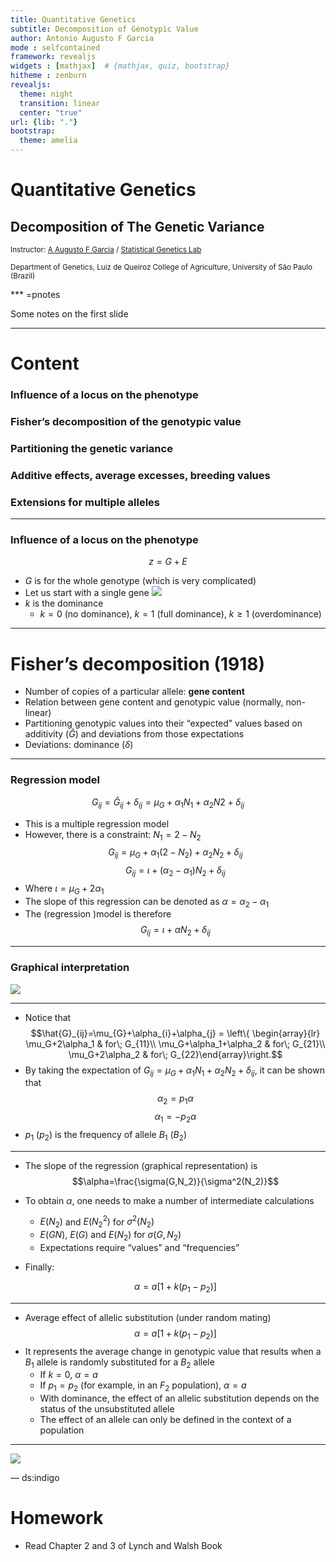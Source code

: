 ```yaml
---
title: Quantitative Genetics
subtitle: Decomposition of Genotypic Value
author: Antonio Augusto F Garcia
mode : selfcontained
framework: revealjs
widgets : [mathjax]  # {mathjax, quiz, bootstrap}
hitheme : zenburn
revealjs:
  theme: night
  transition: linear
  center: "true"
url: {lib: "."}
bootstrap:
  theme: amelia
---
```


# Quantitative Genetics

## Decomposition of The Genetic Variance

<small>
Instructor: [A Augusto F Garcia](http://about.me/augusto.garcia)
/ [Statistical Genetics Lab](http://statgen.esalq.usp.br) </small>

<small>Department of Genetics, Luiz de Queiroz College of Agriculture,
University of São Paulo (Brazil)</small>

<script src="http://ajax.googleapis.com/ajax/libs/jquery/1.9.1/jquery.min.js"></script>

*** =pnotes

Some notes on the first slide

---

# Content

### Influence of a locus on the phenotype
### Fisher's decomposition of the genotypic value
### Partitioning the genetic variance
### Additive effects, average excesses, breeding values
### Extensions for multiple alleles


---

### Influence of a locus on the phenotype

$$z = G + E$$

- $G$ is for the whole genotype (which is very complicated)
- Let us start with a single gene
![](./images/Figure4-4.jpg)
- $k$ is the dominance
  - $k=0$ (no dominance), $k=1$ (full dominance), $k\geq 1$
  (overdominance)

---

# Fisher's decomposition (1918)

- Number of copies of a particular allele: **gene content**
- Relation between gene content and genotypic value (normally,
  non-linear)
- Partitioning genotypic values into their "expected" values based on
  additivity ($\hat{G}$) and deviations from those expectations
- Deviations: dominance ($\delta$)


---

### Regression model


$$G_{ij}=\hat{G}_{ij}+\delta_{ij}=\mu_G+\alpha_1N_1+\alpha_2N2+\delta_{ij}$$

- This is a multiple regression model
- However, there is a constraint: $N_1=2-N_2$
  $$G_{ij}=\mu_{G}+\alpha_1(2-N_2)+\alpha_2N_2+\delta_{ij}$$
  $$G_{ij}=\iota + (\alpha_2-\alpha_1)N_2 + \delta_{ij}$$
- Where $\iota=\mu_G+2\alpha_1$
- The slope of this regression can be denoted as $\alpha=\alpha_2-\alpha_1$
- The (regression )model is therefore
  $$G_{ij}=\iota+\alpha N_2 + \delta_{ij}$$

---

### Graphical interpretation

![](./images/Figure4-6.jpg)


---

- Notice that
  $$\hat{G}_{ij}=\mu_{G}+\alpha_{i}+\alpha_{j} = \left\{
  \begin{array}{lr} \mu_G+2\alpha_1 & for\; G_{11}\\
  \mu_G+\alpha_1+\alpha_2 & for\; G_{21}\\
  \mu_G+2\alpha_2 & for\; G_{22}\end{array}\right.$$
- By taking the expectation of
  $G_{ij}=\mu_G+\alpha_1N_1+\alpha_2N_2+\delta_{ij}$, it can be shown
  that
  $$\alpha_2=p_1\alpha$$
  $$\alpha_1=-p_2\alpha$$
- $p_1$ ($p_2$) is the frequency of allele $B_1$ ($B_2$)


---

- The slope of the regression (graphical representation) is
  $$\alpha=\frac{\sigma(G,N_2)}{\sigma^2(N_2)}$$
- To obtain $\alpha$, one needs to make a number of intermediate
  calculations
  - $E(N_2)$ and $E(N_2^2)$ for $\sigma^2(N_2)$
  - $E(GN)$, $E(G)$ and $E(N_2)$ for $\sigma(G,N_2)$
  - Expectations require "values" and "frequencies"
- Finally:

    $$\alpha=a[1+k(p_1-p_2)]$$
    

---

- Average effect of allelic substitution (under random mating)
  $$\alpha=a[1+k(p_1-p_2)]$$
- It represents the average change in genotypic value that results
  when a $B_1$ allele is randomly substituted for a $B_2$ allele
  - If $k=0$, $\alpha=a$
  - If $p_1=p_2$ (for example, in an $F_2$ population), $\alpha=a$
  - With dominance, the effect of an allelic substitution depends on
    the status of the unsubstituted allele
  - The effect of an allele can only be defined in the context of a
    population


---


![](./images/Figure4-7.jpg)





--- ds:indigo


# Homework

  - Read Chapter 2 and 3 of Lynch and Walsh Book
